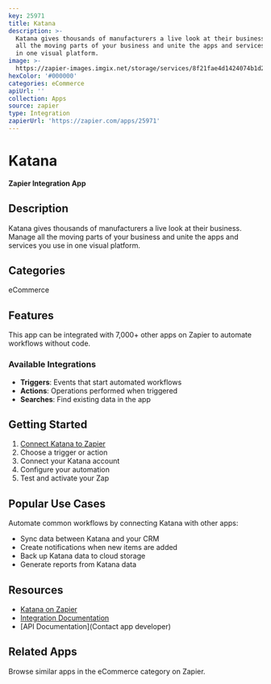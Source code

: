 ```yaml
---
key: 25971
title: Katana
description: >-
  Katana gives thousands of manufacturers a live look at their business. Manage
  all the moving parts of your business and unite the apps and services you use
  in one visual platform.
image: >-
  https://zapier-images.imgix.net/storage/services/8f21fae4d1424074b1d270a00ddb32f2.png?auto=format%2Ccompress&ixlib=python-3.0.0&q=50
hexColor: '#000000'
categories: eCommerce
apiUrl: ''
collection: Apps
source: zapier
type: Integration
zapierUrl: 'https://zapier.com/apps/25971'
---
```

# Katana

**Zapier Integration App**

## Description

Katana gives thousands of manufacturers a live look at their business. Manage all the moving parts of your business and unite the apps and services you use in one visual platform.

## Categories

eCommerce

## Features

This app can be integrated with 7,000+ other apps on Zapier to automate workflows without code.

### Available Integrations

- **Triggers**: Events that start automated workflows
- **Actions**: Operations performed when triggered
- **Searches**: Find existing data in the app

## Getting Started

1. [Connect Katana to Zapier](https://zapier.com/apps/25971)
2. Choose a trigger or action
3. Connect your Katana account
4. Configure your automation
5. Test and activate your Zap

## Popular Use Cases

Automate common workflows by connecting Katana with other apps:

- Sync data between Katana and your CRM
- Create notifications when new items are added
- Back up Katana data to cloud storage
- Generate reports from Katana data

## Resources

- [Katana on Zapier](https://zapier.com/apps/25971)
- [Integration Documentation](https://zapier.com/apps/25971/integrations)
- [API Documentation](Contact app developer)

## Related Apps

Browse similar apps in the eCommerce category on Zapier.
